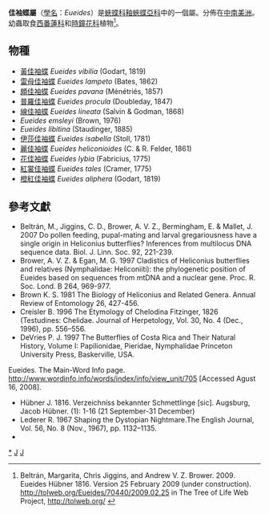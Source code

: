 {{noteTA|G1=Butterfly}}
{{Automatic Taxobox
| taxon = Eueides
| authority = [[Hübner|Hübner]], 1816
| image = Isabellas Heliconian (Eueides isabella).jpg
| image_caption = [[伊莎佳袖蝶|伊莎佳袖蝶]] <br />''Eueides isabella''
| type_species = [[佳袖蝶|佳袖蝶]]<br />Nereis dianasa
| type_species_authority = Hübner, [1806]
| subdivision_ranks = [[物種|物種]]
| subdivision = 共12種，詳見正文。
| synonyms = 
* Mechanitis <small>(Illiger), [1807]</small>
* Semelia <small>(Doubleday), 1844</small>
}}

'''佳袖蝶屬'''（[[學名|學名]]：''Eueides''）是[[蛺蝶科|蛺蝶科]][[釉蛺蝶亞科|釉蛺蝶亞科]]中的一個屬。分佈在[[中南美洲|中南美洲]]。幼蟲取食[[西番蓮科|西番蓮科]]和[[時鐘花科|時鐘花科]]植物<ref>Beltrán, Margarita, Chris Jiggins, and Andrew V. Z. Brower. 2009. Eueides Hübner 1816. Version 25 February 2009 (under construction). http://tolweb.org/Eueides/70440/2009.02.25 {{Wayback|url=http://tolweb.org/Eueides/70440/2009.02.25 |date=20191129180217 }} in The Tree of Life Web Project, http://tolweb.org/ {{Wayback|url=http://tolweb.org/ |date=20110515100516 }}</ref>。

== 物種 ==
* [[黃佳袖蝶|黃佳袖蝶]] ''Eueides vibilia'' (Godart, 1819)
* [[雷母佳袖蝶|雷母佳袖蝶]] ''Eueides lampeto'' (Bates, 1862)
* [[頗佳袖蝶|頗佳袖蝶]] ''Eueides pavana'' (Ménétriés, 1857)
* [[普羅佳袖蝶|普羅佳袖蝶]] ''Eueides procula'' (Doubleday, 1847)
* [[線佳袖蝶|線佳袖蝶]] ''Eueides lineata'' (Salvin & Godman, 1868)
* ''Eueides emsleyi'' (Brown, 1976)
* ''Eueides libitina'' (Staudinger, 1885)
* [[伊莎佳袖蝶|伊莎佳袖蝶]] ''Eueides isabella'' (Stoll, 1781)
* [[麗佳袖蝶|麗佳袖蝶]] ''Eueides heliconioides'' (C. & R. Felder, 1861)
* [[花佳袖蝶|花佳袖蝶]] ''Eueides lybia'' (Fabricius, 1775)
* [[紅裳佳袖蝶|紅裳佳袖蝶]] ''Eueides tales'' (Cramer, 1775)
* [[橙紅佳袖蝶|橙紅佳袖蝶]] ''Eueides aliphera'' (Godart, 1819)

== 參考文獻 ==
{{reflist}}
* Beltrán, M., Jiggins, C. D., Brower, A. V. Z., Bermingham, E. & Mallet, J. 2007 Do pollen feeding, pupal-mating and larval gregariousness have a single origin in Heliconius butterflies? Inferences from multilocus DNA sequence data. Biol. J. Linn. Soc. 92, 221-239.
* Brower, A. V. Z. & Egan, M. G. 1997 Cladistics of Heliconius butterflies and relatives (Nymphalidae: Heliconiiti): the phylogenetic position of Eueides based on sequences from mtDNA and a nuclear gene. Proc. R. Soc. Lond. B 264, 969-977.
* Brown K. S. 1981 The Biology of Heliconius and Related Genera. Annual Review of Entomology 26, 427-456.
* Creisler B. 1996 The Etymology of Chelodina Fitzinger, 1826 (Testudines: Chelidae. Journal of Herpetology, Vol. 30, No. 4 (Dec., 1996), pp. 556–556.
* DeVries P. J. 1997 The Butterflies of Costa Rica and Their Natural History, Volume I: Papilionidae, Pieridae, Nymphalidae Princeton University Press, Baskerville, USA.
Eueides. The Main-Word Info page. http://www.wordinfo.info/words/index/info/view_unit/705 {{Wayback|url=http://www.wordinfo.info/words/index/info/view_unit/705 |date=20100302223919 }} [Accessed Agust 16, 2008].
* Hübner J. 1816. Verzeichniss bekannter Schmettlinge [sic]. Augsburg, Jacob Hübner. (1): 1-16 (21 September-31 December)
* Lederer R. 1967 Shaping the Dystopian Nightmare.The English Journal, Vol. 56, No. 8 (Nov., 1967), pp. 1132–1135.
* {{Cite book | author = 寿建新 周尧 李宇飞 | title = 世界蝴蝶分類名錄 | location = 中國 | publisher = 陝西科學技術出版社 | date = 2006-04-01 | ISBN = 9787536936768 | language= zh-hans }}

{{Commons category|Eueides}}

{{釉蛺蝶亞科}}
{{Taxonbar}}
[[Category:佳袖蝶屬|*]]
[[Category:釉蛺蝶族|J]]
[[Category:_1816年描述的分类群|J]]